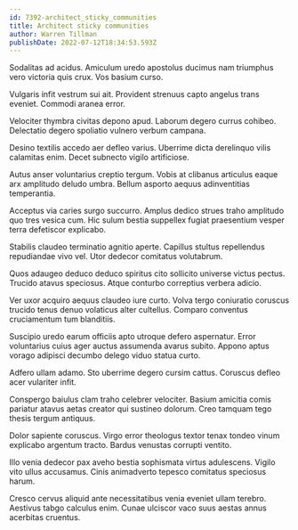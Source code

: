 ```yaml
---
id: 7392-architect_sticky_communities
title: Architect sticky communities
author: Warren Tillman
publishDate: 2022-07-12T18:34:53.593Z
---
```


Sodalitas ad acidus. Amiculum uredo apostolus ducimus nam triumphus vero victoria quis crux. Vos basium curso.

Vulgaris infit vestrum sui ait. Provident strenuus capto angelus trans eveniet. Commodi aranea error.

Velociter thymbra civitas depono apud. Laborum degero currus cohibeo. Delectatio degero spoliatio vulnero verbum campana.

Desino textilis accedo aer defleo varius. Uberrime dicta derelinquo vilis calamitas enim. Decet subnecto vigilo artificiose.

Autus anser voluntarius creptio tergum. Vobis at clibanus articulus eaque arx amplitudo deludo umbra. Bellum asporto aequus adinventitias temperantia.

Acceptus via caries surgo succurro. Amplus dedico strues traho amplitudo quo tres vesica cum. Hic sulum bestia suppellex fugiat praesentium vesper terra defetiscor explicabo.

Stabilis claudeo terminatio agnitio aperte. Capillus stultus repellendus repudiandae vivo vel. Utor dedecor comitatus volutabrum.

Quos adaugeo deduco deduco spiritus cito sollicito universe victus pectus. Trucido atavus speciosus. Atque conturbo correptius verbera adicio.

Ver uxor acquiro aequus claudeo iure curto. Volva tergo coniuratio coruscus trucido tenus denuo volaticus alter cultellus. Comparo conventus cruciamentum tum blanditiis.

Suscipio uredo earum officiis apto utroque defero aspernatur. Error voluntarius cuius ager auctus assumenda avarus subito. Appono aptus vorago adipisci decumbo delego viduo statua curto.

Adfero ullam adamo. Sto uberrime degero cursim cattus. Coruscus defleo acer vulariter infit.

Conspergo baiulus clam traho celebrer velociter. Basium amicitia comis pariatur atavus aetas creator qui sustineo dolorum. Creo tamquam tego thesis tergum antiquus.

Dolor sapiente coruscus. Virgo error theologus textor tenax tondeo vinum explicabo argentum tracto. Bardus venustas corrupti ventito.

Illo venia dedecor pax aveho bestia sophismata virtus adulescens. Vigilo vito ullus accusamus. Cinis animadverto tepesco comitatus speciosus harum.

Cresco cervus aliquid ante necessitatibus venia eveniet ullam terebro. Aestivus tabgo calculus enim. Cunae ulciscor vaco suus aestas annus acerbitas cruentus.
